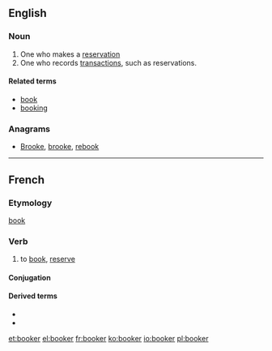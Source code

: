 {{also|Booker}}
==English==

===Noun===
{{en-noun}}
# One who makes a [[reservation]]
# One who records [[transactions]], such as reservations.

====Related terms====
* [[book]]
* [[booking]]

===Anagrams===
* [[Brooke#English|Brooke]], [[brooke#English|brooke]], [[rebook#English|rebook]]

----

==French==

===Etymology===
{{etyl|en|fr}} [[book#Verb|book]] {{suffix|lang=fr||er}}

===Verb===
{{fr-verb}}

# to [[book]], [[reserve]]

====Conjugation====
{{fr-conj-er|book|avoir}}

====Derived terms====
* {{l|fr|overbooker}}
* {{l|fr|surbooker}}

[[et:booker]]
[[el:booker]]
[[fr:booker]]
[[ko:booker]]
[[io:booker]]
[[pl:booker]]